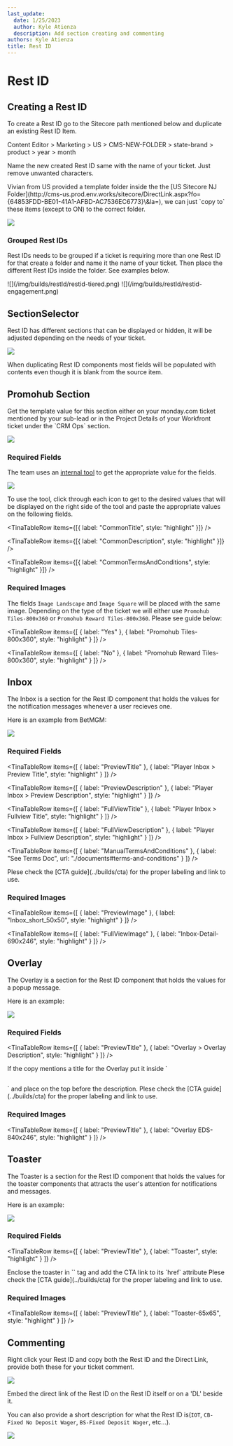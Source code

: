 ```yaml
---
last_update:
  date: 1/25/2023
  author: Kyle Atienza
  description: Add section creating and commenting
authors: Kyle Atienza
title: Rest ID
---
```


# Rest ID

## Creating a Rest ID

To create a Rest ID go to the Sitecore path mentioned below and duplicate an existing Rest ID Item.

<Admonition type="info" title="Sitecore Path">
  Content Editor > Marketing > US > CMS-NEW-FOLDER > state-brand > product > year > month
</Admonition>

Name the new created Rest ID same with the name of your ticket. Just remove unwanted characters.

<Admonition type="tip" title="Tip">
  Vivian from US provided a template folder inside the the [US Sitecore NJ Folder](http://cms-us.prod.env.works/sitecore/DirectLink.aspx?fo={64853FDD-BE01-41A1-AFBD-AC7536EC6773}\&la=), we can just `copy to` these items (except to ON) to the correct folder.

![](/img/builds/restId/restid-template.png)
</Admonition>

### Grouped Rest IDs

Rest IDs needs to be grouped if a ticket is requiring more than one Rest ID for that create a folder and name it the name of your ticket. Then place the different Rest IDs inside the folder. See examples below.

<Tabs>
  <TabItem value="tiered" label="Tiered">
    ![](/img/builds/restId/restid-tiered.png)
  </TabItem>

  <TabItem value="engagement" label="Engagement">
    ![](/img/builds/restId/restid-engagement.png)
  </TabItem>
</Tabs>

## SectionSelector

Rest ID has different sections that can be displayed or hidden, it will be adjusted depending on the needs of your ticket.

![](/img/builds/restId/restid-section-select.png)

<Admonition type="warning" title="note">
  When duplicating Rest ID components most fields will be populated with contents even though it is blank from the source item.
</Admonition>

## Promohub Section

<Admonition type="note" title="note">
Get the template value for this section either on your monday.com ticket mentioned by your sub-lead or in the Project Details of your Workfront ticket under the `CRM Ops` section.

![](/img/builds/restId/restid-wf-template.png)
</Admonition>


### Required Fields

The team uses an [internal tool](http://betmgm-phtools.entaingroup.corp/promohub-templates/) to get the appropriate value for the fields.

![](/img/builds/restId/restid-rewards-tool.png)

To use the tool, click through each icon to get to the desired values that will be displayed on the right side of the tool and paste the appropriate values on the following fields.

<TinaTable>
  <TinaTableRow items={[{ label: "Fields", header: true }]} />

  <TinaTableRow items={[{ label: "CommonTitle", style: "highlight" }]} />

  <TinaTableRow items={[{ label: "CommonDescription", style: "highlight" }]} />

  <TinaTableRow items={[{ label: "CommonTermsAndConditions", style: "highlight" }]} />
</TinaTable>

### Required Images

The fields `Image Landscape` and `Image Square` will be placed with the same image. Depending on the type of the ticket we will either use `Promohub Tiles-800x360` or `Promohub Reward Tiles-800x360`. Please see guide below:

<TinaTable>
  <TinaTableRow
    items={[
      { label: "Provided PAT/EDS", header: true },
      { label: "Image", header: true }
    ]}
  />

  <TinaTableRow
    items={[
      { label: "Yes" },
      { label: "Promohub Tiles-800x360", style: "highlight" }
    ]}
  />

  <TinaTableRow
    items={[
      { label: "No" },
      { label: "Promohub Reward Tiles-800x360", style: "highlight" }
    ]}
  />
</TinaTable>

## Inbox

The Inbox is a section for the Rest ID component that holds the values for the notification messages whenever a user recieves one.

Here is an example from BetMGM:

![](/img/builds/restId/restid-betmgm-inbox.png)

### Required Fields

<TinaTable>
  <TinaTableRow
    items={[
      { label: "Field", header: true },
      { label: "Value", header: true }
    ]}
  />

  <TinaTableRow
    items={[
      { label: "PreviewTitle" },
      { label: "Player Inbox > Preview Title", style: "highlight" }
    ]}
  />

  <TinaTableRow
    items={[
      { label: "PreviewDescription" },
      { label: "Player Inbox > Preview Description", style: "highlight" }
    ]}
  />

  <TinaTableRow
    items={[
      { label: "FullViewTitle" },
      { label: "Player Inbox > Fullview Title", style: "highlight" }
    ]}
  />

  <TinaTableRow
    items={[
      { label: "FullViewDescription" },
      { label: "Player Inbox > Fullview Description", style: "highlight" }
    ]}
  />

  <TinaTableRow
    items={[
      { label: "ManualTermsAndConditions" },
      { label: "See Terms Doc", url: "./documents#terms-and-conditions" }
    ]}
  />
</TinaTable>

<Admonition type="info" title="info">
Plese check the [CTA guide](../builds/cta) for the proper labeling and link to use.
</Admonition>

### Required Images

<TinaTable>
  <TinaTableRow
    items={[
      { label: "Field", header: true },
      { label: "Image", header: true }
    ]}
  />

  <TinaTableRow
    items={[
      { label: "PreviewImage" },
      { label: "Inbox_short_50x50", style: "highlight" }
    ]}
  />

  <TinaTableRow
    items={[
      { label: "FullViewImage" },
      { label: "Inbox-Detail-690x246", style: "highlight" }
    ]}
  />
</TinaTable>

## Overlay

The Overlay is a section for the Rest ID component that holds the values for a popup message.

Here is an example:

![](/img/builds/restId/restid-overlay-eg.png)

### Required Fields

<TinaTable>
  <TinaTableRow
    items={[
      { label: "Field", header: true },
      { label: "Value", header: true }
    ]}
  />

  <TinaTableRow
    items={[
      { label: "PreviewTitle" },
      { label: "Overlay > Overlay Description", style: "highlight" }
    ]}
  />
</TinaTable>

<Admonition type="note" title="note">
If the copy mentions a title for the Overlay put it inside `<h2></h2>` and place on the top before the description.
</Admonition>

<Admonition type="info" title="info">
Plese check the [CTA guide](../builds/cta) for the proper labeling and link to use.
</Admonition>

### Required Images

<TinaTable>
  <TinaTableRow
    items={[
      { label: "Field", header: true },
      { label: "Image", header: true }
    ]}
  />

  <TinaTableRow
    items={[
      { label: "PreviewTitle" },
      { label: "Overlay EDS-840x246", style: "highlight" }
    ]}
  />
</TinaTable>

## Toaster

The Toaster is a section for the Rest ID component that holds the values for the toaster components that attracts the user's attention for notifications and messages.

Here is an example:

![](/img/builds/restId/restid-toaster-eg.png)

### Required Fields

<TinaTable>
  <TinaTableRow
    items={[
      { label: "Field", header: true },
      { label: "Value", header: true }
    ]}
  />

  <TinaTableRow
    items={[
      { label: "PreviewTitle" },
      { label: "Toaster", style: "highlight" }
    ]}
  />
</TinaTable>

<Admonition type="note" title="note">
Enclose the toaster in `<a>` tag and add the CTA link to its `href` attribute
</Admonition>

<Admonition type="info" title="info">
Plese check the [CTA guide](../builds/cta) for the proper labeling and link to use.
</Admonition>

### Required Images

<TinaTable>
  <TinaTableRow
    items={[
      { label: "Field", header: true },
      { label: "Image", header: true }
    ]}
  />

  <TinaTableRow
    items={[
      { label: "PreviewTitle" },
      { label: "Toaster-65x65", style: "highlight" }
    ]}
  />
</TinaTable>

## Commenting

Right click your Rest ID and copy both the Rest ID and the Direct Link, provide both these for your ticket comment.

![](/img/builds/restId/restid-comment-value.png)

<Admonition type="tip" title="tip">
Embed the direct link of the Rest ID on the Rest ID itself or on a 'DL' beside it.

You can also provide a short description for what the Rest ID is(`IOT`, `CB-Fixed No Deposit Wager`, `BS-Fixed Deposit Wager`, etc...).

![](/img/builds/restId/restid-comment.png)
</Admonition>
